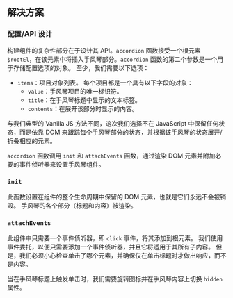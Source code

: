 
## 解决方案

### 配置/API 设计

构建组件的复杂性部分在于设计其 API。`accordion` 函数接受一个根元素 `$rootEl`，在该元素中将插入手风琴部分。`accordion` 函数的第二个参数是一个用于存储配置选项的对象。 至少，我们需要以下选项：

* `items`：项目对象列表。 每个项目都是一个具有以下字段的对象：
  * `value`：手风琴项目的唯一标识符。
  * `title`：在手风琴标题中显示的文本标签。
  * `contents`：在展开该部分时显示的内容。

与我们典型的 Vanilla JS 方法不同，这次我们选择不在 JavaScript 中保留任何状态，而是依靠 DOM 来跟踪每个手风琴部分的状态，并根据该手风琴的状态展开/折叠相应的元素。

`accordion` 函数调用 `init` 和 `attachEvents` 函数，通过渲染 DOM 元素并附加必要的事件侦听器来设置手风琴组件。

### `init`

此函数设置在组件的整个生命周期中保留的 DOM 元素，也就是它们永远不会被销毁。 手风琴的各个部分（标题和内容）被渲染。

### `attachEvents`

此组件中只需要一个事件侦听器，即 `click` 事件，将其添加到根元素。 我们使用事件委托，以便只需要添加一个事件侦听器，并且它将适用于其所有子内容。 但是，我们必须小心检查单击了哪个元素，并确保仅在单击标题时才做出响应，而不是内容。

当在手风琴标题上触发单击时，我们需要旋转图标并在手风琴内容上切换 `hidden` 属性。

<TestCases />

<Notes />
